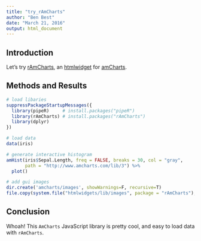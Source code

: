 ```yaml
---
title: "try_rAmCharts"
author: "Ben Best"
date: "March 21, 2016"
output: html_document
---
```


## Introduction

Let's try [rAmCharts](https://github.com/DataKnowledge/rAmCharts), an [htmlwidget](http://www.htmlwidgets.org/) for [amCharts](https://www.amcharts.com/).

## Methods and Results

```r
# load libaries
suppressPackageStartupMessages({
  library(pipeR)     # install.packages("pipeR")
  library(rAmCharts) # install.packages("rAmCharts")
  library(dplyr)
})

# load data
data(iris)

# generate interactive histogram
amHist(iris$Sepal.Length, freq = FALSE, breaks = 30, col = "gray",
       path = "http://www.amcharts.com/lib/3") %>% 
  plot()

# add gui images
dir.create('amcharts/images', showWarnings=F, recursive=T)
file.copy(system.file("htmlwidgets/lib/images", package = "rAmCharts"), 'amcharts', recursive=T)
```

## Conclusion

Whoah! This `AmCharts` JavaScript library is pretty cool, and easy to load data with `rAmCharts`.